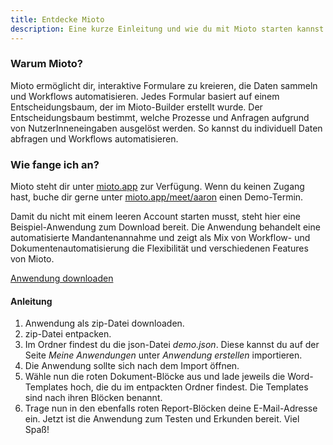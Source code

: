 ```yaml
---
title: Entdecke Mioto
description: Eine kurze Einleitung und wie du mit Mioto starten kannst.
---
```


### Warum Mioto?

Mioto ermöglicht dir, interaktive Formulare zu kreieren, die Daten sammeln und Workflows automatisieren. Jedes Formular basiert auf einem Entscheidungsbaum, der im Mioto-Builder erstellt wurde. Der Entscheidungsbaum bestimmt, welche Prozesse und Anfragen aufgrund von NutzerInneneingaben ausgelöst werden. So kannst du individuell Daten abfragen und Workflows automatisieren.

### Wie fange ich an?

Mioto steht dir unter [mioto.app](https://mioto.app "mioto.app") zur Verfügung. Wenn du keinen Zugang hast, buche dir gerne unter [mioto.app/meet/aaron](https://mioto.app/meet/aaron "mioto.app/meet/aaron") einen Demo-Termin.

Damit du nicht mit einem leeren Account starten musst, steht hier eine Beispiel-Anwendung zum Download bereit. Die Anwendung behandelt eine automatisierte Mandantenannahme und zeigt als Mix von Workflow- und Dokumentenautomatisierung die Flexibilität und verschiedenen Features von Mioto.

[Anwendung downloaden](../assets/demo.zip "")

#### Anleitung

1. Anwendung als zip-Datei downloaden.
2. zip-Datei entpacken.
3. Im Ordner findest du die json-Datei *demo.json*. Diese kannst du auf der Seite *Meine Anwendungen* unter *Anwendung erstellen* importieren.
4. Die Anwendung sollte sich nach dem Import öffnen.
5. Wähle nun die roten Dokument-Blöcke aus und lade jeweils die Word-Templates hoch, die du im entpackten Ordner findest. Die Templates sind nach ihren Blöcken benannt.
6. Trage nun in den ebenfalls roten Report-Blöcken deine E-Mail-Adresse ein. Jetzt ist die Anwendung zum Testen und Erkunden bereit. Viel Spaß!
